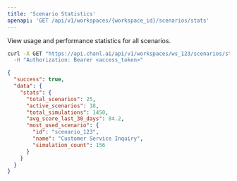 ```yaml
---
title: 'Scenario Statistics'
openapi: 'GET /api/v1/workspaces/{workspace_id}/scenarios/stats'
---
```


View usage and performance statistics for all scenarios.

<RequestExample>

```bash cURL
curl -X GET "https://api.chanl.ai/api/v1/workspaces/ws_123/scenarios/stats" \
  -H "Authorization: Bearer <access_token>"
```

</RequestExample>

<ResponseExample>

```json Success Response
{
  "success": true,
  "data": {
    "stats": {
      "total_scenarios": 25,
      "active_scenarios": 18,
      "total_simulations": 1450,
      "avg_score_last_30_days": 84.2,
      "most_used_scenario": {
        "id": "scenario_123",
        "name": "Customer Service Inquiry",
        "simulation_count": 156
      }
    }
  }
}
```

</ResponseExample>